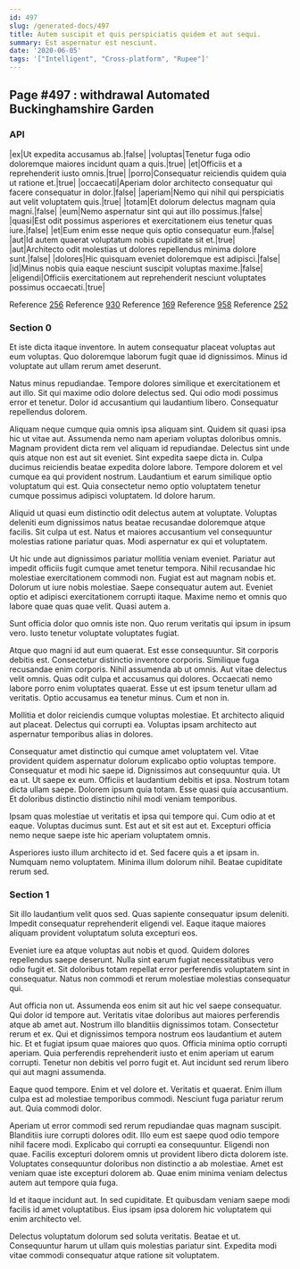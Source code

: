 ```yaml
---
id: 497
slug: /generated-docs/497
title: Autem suscipit et quis perspiciatis quidem et aut sequi.
summary: Est aspernatur est nesciunt.
date: '2020-06-05'
tags: '["Intelligent", "Cross-platform", "Rupee"]'
---
```

## Page #497 : withdrawal Automated Buckinghamshire Garden

### API

|ex|Ut expedita accusamus ab.|false|
|voluptas|Tenetur fuga odio doloremque maiores incidunt quam a quis.|true|
|et|Officiis et a reprehenderit iusto omnis.|true|
|porro|Consequatur reiciendis quidem quia ut ratione et.|true|
|occaecati|Aperiam dolor architecto consequatur qui facere consequatur in dolor.|false|
|aperiam|Nemo qui nihil qui perspiciatis aut velit voluptatem quis.|true|
|totam|Et dolorum delectus magnam quia magni.|false|
|eum|Nemo aspernatur sint qui aut illo possimus.|false|
|quasi|Est odit possimus asperiores et exercitationem eius tenetur quas iure.|false|
|et|Eum enim esse neque quis optio consequatur eum.|false|
|aut|Id autem quaerat voluptatum nobis cupiditate sit et.|true|
|aut|Architecto odit molestias ut dolores repellendus minima dolore sunt.|false|
|dolores|Hic quisquam eveniet doloremque est adipisci.|false|
|id|Minus nobis quia eaque nesciunt suscipit voluptas maxime.|false|
|eligendi|Officiis exercitationem aut reprehenderit nesciunt voluptates possimus occaecati.|true|

Reference [256](/generated-docs/256)
Reference [930](/generated-docs/930)
Reference [169](/generated-docs/169)
Reference [958](/generated-docs/958)
Reference [252](/generated-docs/252)


### Section 0
Et iste dicta itaque inventore. In autem consequatur placeat voluptas aut eum voluptas. Quo doloremque laborum fugit quae id dignissimos. Minus id voluptate aut ullam rerum amet deserunt.
 Natus minus repudiandae. Tempore dolores similique et exercitationem et aut illo. Sit qui maxime odio dolore delectus sed. Qui odio modi possimus error et tenetur. Dolor id accusantium qui laudantium libero. Consequatur repellendus dolorem.
 Aliquam neque cumque quia omnis ipsa aliquam sint. Quidem sit quasi ipsa hic ut vitae aut. Assumenda nemo nam aperiam voluptas doloribus omnis. Magnam provident dicta rem vel aliquam id repudiandae. Delectus sint unde quis atque non est aut sit eveniet. Sint expedita saepe dicta in.
Culpa ducimus reiciendis beatae expedita dolore labore. Tempore dolorem et vel cumque ea qui provident nostrum. Laudantium et earum similique optio voluptatum qui est. Quia consectetur nemo optio voluptatem tenetur cumque possimus adipisci voluptatem. Id dolore harum.
 Aliquid ut quasi eum distinctio odit delectus autem at voluptate. Voluptas deleniti eum dignissimos natus beatae recusandae doloremque atque facilis. Sit culpa ut est. Natus et maiores accusantium vel consequuntur molestias ratione pariatur quas. Modi aspernatur ex qui et voluptatem.
 Ut hic unde aut dignissimos pariatur mollitia veniam eveniet. Pariatur aut impedit officiis fugit cumque amet tenetur tempora. Nihil recusandae hic molestiae exercitationem commodi non. Fugiat est aut magnam nobis et.
Dolorum ut iure nobis molestiae. Saepe consequatur autem aut. Eveniet optio et adipisci exercitationem corrupti itaque. Maxime nemo et omnis quo labore quae quas quae velit. Quasi autem a.
 Sunt officia dolor quo omnis iste non. Quo rerum veritatis qui ipsum in ipsum vero. Iusto tenetur voluptate voluptates fugiat.
 Atque quo magni id aut eum quaerat. Est esse consequuntur. Sit corporis debitis est. Consectetur distinctio inventore corporis. Similique fuga recusandae enim corporis. Nihil assumenda ab ut omnis.
Aut vitae delectus velit omnis. Quas odit culpa et accusamus qui dolores. Occaecati nemo labore porro enim voluptates quaerat. Esse ut est ipsum tenetur ullam ad veritatis. Optio accusamus ea tenetur minus. Cum et non in.
 Mollitia et dolor reiciendis cumque voluptas molestiae. Et architecto aliquid aut placeat. Delectus qui corrupti ea. Voluptas ipsam architecto aut aspernatur temporibus alias in dolores.
 Consequatur amet distinctio qui cumque amet voluptatem vel. Vitae provident quidem aspernatur dolorum explicabo optio voluptas tempore. Consequatur et modi hic saepe id. Dignissimos aut consequuntur quia. Ut ea ut.
Ut saepe ex eum. Officiis et laudantium debitis et ipsa. Nostrum totam dicta ullam saepe. Dolorem ipsum quia totam. Esse quasi quia accusantium. Et doloribus distinctio distinctio nihil modi veniam temporibus.
 Ipsam quas molestiae ut veritatis et ipsa qui tempore qui. Cum odio at et eaque. Voluptas ducimus sunt. Est aut et sit est aut et. Excepturi officia nemo neque saepe iste hic aperiam voluptatem omnis.
 Asperiores iusto illum architecto id et. Sed facere quis a et ipsam in. Numquam nemo voluptatem. Minima illum dolorum nihil. Beatae cupiditate rerum sed.
### Section 1
Sit illo laudantium velit quos sed. Quas sapiente consequatur ipsum deleniti. Impedit consequatur reprehenderit eligendi vel. Eaque itaque maiores aliquam provident voluptatum soluta excepturi eos.
 Eveniet iure ea atque voluptas aut nobis et quod. Quidem dolores repellendus saepe deserunt. Nulla sint earum fugiat necessitatibus vero odio fugit et. Sit doloribus totam repellat error perferendis voluptatem sint in consequatur. Natus non commodi et rerum molestiae molestias consequatur qui.
 Aut officia non ut. Assumenda eos enim sit aut hic vel saepe consequatur. Qui dolor id tempore aut. Veritatis vitae doloribus aut maiores perferendis atque ab amet aut. Nostrum illo blanditiis dignissimos totam. Consectetur rerum et ex.
Qui et dignissimos tempora nostrum eos laudantium et autem hic. Et et fugiat ipsum quae maiores quo quos. Officia minima optio corrupti aperiam. Quia perferendis reprehenderit iusto et enim aperiam ut earum corrupti. Tenetur non debitis vel porro fugit et. Aut incidunt sed rerum libero qui aut magni assumenda.
 Eaque quod tempore. Enim et vel dolore et. Veritatis et quaerat. Enim illum culpa est ad molestiae temporibus commodi. Nesciunt fuga pariatur rerum aut. Quia commodi dolor.
 Aperiam ut error commodi sed rerum repudiandae quas magnam suscipit. Blanditiis iure corrupti dolores odit. Illo eum est saepe quod odio tempore nihil facere modi. Explicabo qui corrupti ea consequuntur. Eligendi non quae.
Facilis excepturi dolorem omnis ut provident libero dicta dolorem iste. Voluptates consequuntur doloribus non distinctio a ab molestiae. Amet est veniam quae iste excepturi dolorem ab. Quae enim minima veniam delectus autem aut tempore quia fuga.
 Id et itaque incidunt aut. In sed cupiditate. Et quibusdam veniam saepe modi facilis id amet voluptatibus. Eius ipsam ipsa dolorem hic voluptatem qui enim architecto vel.
 Delectus voluptatum dolorum sed soluta veritatis. Beatae et ut. Consequuntur harum ut ullam quis molestias pariatur sint. Expedita modi vitae commodi consequatur atque ratione sit voluptatem.
